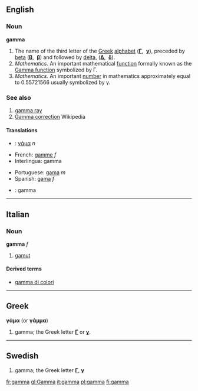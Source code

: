 ==English==
===Noun===
'''gamma'''
# The name of the third letter of the [[Greek]] [[alphabet]] ('''[[Γ]]''', &nbsp;'''[[γ]]'''), preceded by [[beta]] ('''[[Β]]''', &nbsp;'''[[β]]''') and followed by [[delta]], ('''[[Δ]]''', &nbsp;'''[[δ]]''').
# ''Mathematics.'' An important mathematical [[function]] formally known as the [[w:Gamma function|Gamma function]] symbolized by Γ.
# ''Mathematics.'' An important [[number]] in mathematics approximately equal to 0.55721566 usually symbolized by γ.

===See also===
# [[gamma ray]]
# [[w:Gamma correction|Gamma correction]] Wikipedia

====Translations====
{{top}}
*{{el}}: [[γάμα]] ''n'' 
*French: [[gamme]] ''f''
*Interlingua: gamma
{{mid}}
*Portuguese: [[gama]] ''m''
*Spanish: [[gama]] ''f''
*{{sv}}: gamma
{{bottom}}
----

==Italian==
===Noun===
'''gamma''' ''f''
# [[gamut]]

====Derived terms====
*[[gamma di colori]]<!-- only if it's a set-phrase -->

----

==Greek==
'''γάμα''' (or '''γάμμα''')

# gamma; the Greek letter '''[[Γ]]''' or '''[[γ]]'''.

----

==Swedish==
#gamma; the Greek letter '''[[Γ]]''', '''[[γ]]'''

[[fr:gamma]]
[[gl:Gamma]]
[[it:gamma]]
[[pl:gamma]]
[[fi:gamma]]